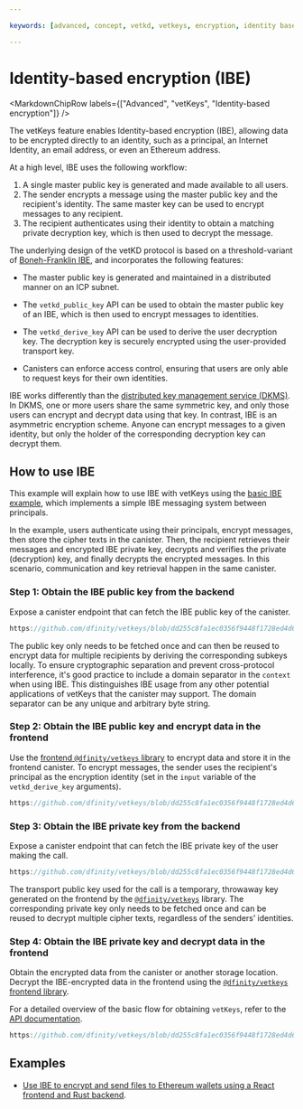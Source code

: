 ```yaml
---

keywords: [advanced, concept, vetkd, vetkeys, encryption, identity based encryption, threshold decryption, encrypted threshold key derivation]

---
```



# Identity-based encryption (IBE)

<MarkdownChipRow labels={["Advanced", "vetKeys", "Identity-based encryption"]} />

The vetKeys feature enables Identity-based encryption (IBE), allowing data to be encrypted directly to an identity, such as a principal, an Internet Identity, an email address, or even an Ethereum address.

At a high level, IBE uses the following workflow:
1. A single master public key is generated and made available to all users. 
2. The sender encrypts a message using the master public key and the recipient's identity. The same master key can be used to encrypt messages to any recipient. 
3. The recipient authenticates using their identity to obtain a matching private decryption key, which is then used to decrypt the message.

The underlying design of the vetKD protocol is based on a threshold-variant of [Boneh-Franklin IBE](https://eprint.iacr.org/2001/090), and incorporates the following features:

- The master public key is generated and maintained in a distributed manner on an ICP subnet.

- The `vetkd_public_key` API can be used to obtain the master public key of an IBE, which is then used to encrypt messages to identities.

- The `vetkd_derive_key` API can be used to derive the user decryption key. The decryption key is securely encrypted using the user-provided transport key.

- Canisters can enforce access control, ensuring that users are only able to request keys for their own identities.

IBE works differently than the [distributed key management service (DKMS)](/docs/building-apps/network-features/vetkeys/dkms). In DKMS, one or more users share the same symmetric key, and only those users can encrypt and decrypt data using that key. In contrast, IBE is an asymmetric encryption scheme. Anyone can encrypt messages to a given identity, but only the holder of the corresponding decryption key can decrypt them.

## How to use IBE

This example will explain how to use IBE with vetKeys using the [basic IBE example](https://github.com/dfinity/vetkeys/tree/dd255c8fa1ec0356f9448f1728ed4d6a5b736308/examples/basic_ibe), which implements a simple IBE messaging system between principals.

In the example, users authenticate using their principals, encrypt messages, then store the cipher texts in the canister. Then, the recipient retrieves their messages and encrypted IBE private key, decrypts and verifies the private (decryption) key, and finally decrypts the encrypted messages. In this scenario, communication and key retrieval happen in the same canister.

### Step 1: Obtain the IBE public key from the backend

Expose a canister endpoint that can fetch the IBE public key of the canister.

<AdornedTabs groupId="languages">

<TabItem value="rs" label="Rust" default>

```rust reference
https://github.com/dfinity/vetkeys/blob/dd255c8fa1ec0356f9448f1728ed4d6a5b736308/examples/basic_ibe/backend/src/lib.rs#L70-L83
```

</TabItem>
</AdornedTabs>

The public key only needs to be fetched once and can then be reused to encrypt data for multiple recipients by deriving the corresponding subkeys locally. To ensure cryptographic separation and prevent cross-protocol interference, it's good practice to include a domain separator in the `context` when using IBE. This distinguishes IBE usage from any other potential applications of vetKeys that the canister may support. The domain separator can be any unique and arbitrary byte string.

### Step 2: Obtain the IBE public key and encrypt data in the frontend
Use the [frontend `@dfinity/vetkeys` library](https://dfinity.github.io/vetkeys/classes/_dfinity_vetkeys.IbeCiphertext.html#encrypt) to encrypt data and store it in the frontend canister.
To encrypt messages, the sender uses the recipient's principal as the encryption identity (set in the `input` variable of the `vetkd_derive_key` arguments).

<AdornedTabs groupId="languages">

<TabItem value="ts" label="TypeScript" default>

```ts reference
https://github.com/dfinity/vetkeys/blob/dd255c8fa1ec0356f9448f1728ed4d6a5b736308/examples/basic_ibe/frontend/src/main.ts#L49-L69
```

</TabItem>
</AdornedTabs>

### Step 3: Obtain the IBE private key from the backend

Expose a canister endpoint that can fetch the IBE private key of the user making the call.

<AdornedTabs groupId="languages">

<TabItem value="rs" label="Rust" default>

```rust reference
https://github.com/dfinity/vetkeys/blob/dd255c8fa1ec0356f9448f1728ed4d6a5b736308/examples/basic_ibe/backend/src/lib.rs#L85-L101
```

</TabItem>
</AdornedTabs>

The transport public key used for the call is a temporary, throwaway key generated on the frontend by the [`@dfinity/vetkeys`](https://dfinity.github.io/vetkeys/classes/_dfinity_vetkeys.TransportSecretKey.html#random) library. The corresponding private key only needs to be fetched once and can be reused to decrypt multiple cipher texts, regardless of the senders’ identities.

### Step 4: Obtain the IBE private key and decrypt data in the frontend
Obtain the encrypted data from the canister or another storage location. Decrypt the IBE-encrypted data in the frontend using the [`@dfinity/vetkeys` frontend library](https://dfinity.github.io/vetkeys/classes/_dfinity_vetkeys.IbeCiphertext.html#decrypt).

For a detailed overview of the basic flow for obtaining `vetKeys`, refer to the [API documentation](/docs/building-apps/network-features/vetkeys/api).


<AdornedTabs groupId="languages">

<TabItem value="ts" label="TypeScript" default>

```ts reference
https://github.com/dfinity/vetkeys/blob/dd255c8fa1ec0356f9448f1728ed4d6a5b736308/examples/basic_ibe/frontend/src/main.ts#L71-L97
```

</TabItem>
</AdornedTabs>

## Examples

- [Use IBE to encrypt and send files to Ethereum wallets using a React frontend and Rust backend](https://github.com/kristoferlund/send_file_to_eth_demo).